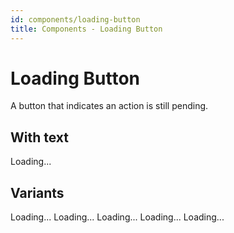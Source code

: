 ```yaml
---
id: components/loading-button
title: Components - Loading Button
---
```


# Loading Button

A button that indicates an action is still pending.

<Example>
  <LoadingButton isLoading />
</Example>

## With text

<Example>
  <LoadingButton isLoading>Loading...</LoadingButton>
</Example>

## Variants

<Example>
  <LoadingButton variant="primary" isLoading>Loading...</LoadingButton>
  <LoadingButton variant="secondary" isLoading>Loading...</LoadingButton>
  <LoadingButton variant="outline" isLoading>Loading...</LoadingButton>
  <LoadingButton variant="quiet" isLoading>Loading...</LoadingButton>
  <LoadingButton variant="danger" isLoading>Loading...</LoadingButton>
</Example>